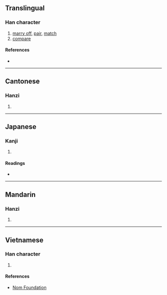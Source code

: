 {{character info/new}}
==Translingual==

===Han character===
{{Han char|rn=38|rad=女|as=10|sn=13|four=46411|canj=VHWP|ids=⿰女𣬉}}

# [[marry off]], [[pair]], [[match]]
# [[compare]]

====References====
* {{Han ref|kx=0268.030|dkj=06571|dj=0535.260|hdz=21072.070|uh=5AB2|ud=23218|bh=B742|bd=46914}}

----

==Cantonese==

===Hanzi===
{{yue-hanzi|jyut=[[bei2]], [[pei3]]|y=bei2, pei3}}

# {{defn|lang=yue|sort=女10}}

----

==Japanese==

===Kanji===
{{ja-kanji|grade=|rs=女10}}

# {{defn|lang=ja|sort=女10}}

====Readings====
* {{ja-readings|on=[[へい]] (hei), [[ひ]] (hi), [[び]] (bi)|kun=[[つれあい]] (tsureai)}}

----

==Mandarin==

===Hanzi===
{{cmn-hanzi|pin=[[pì]] ([[pi4]])|wg=p'i<sup>4</sup>}}

# {{defn|lang=cmn|sort=女10}}

----

==Vietnamese==

===Han character===
{{vi-readings|rs=女10|hanviet=tỉ}}

# {{defn|lang=vi|sort=女10}}

====References====
* [http://nomfoundation.org/common/nom_details.php?codepoint=5ab2 Nom Foundation]